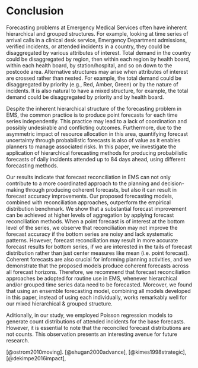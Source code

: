 # Conclusion {#sec-conclusion}

Forecasting problems at Emergency Medical Services often have inherent hierarchical and grouped structures. For example, looking at time series of arrival calls in a clinical desk service, Emergency Department admissions, verified incidents, or attended incidents in a country, they could be disaggregated by various attributes of interest. Total demand in the country could be disaggregated by region, then within each region by health board, within each health board, by station/hospital, and so on down to the postcode area. Alternative structures may arise when attributes of interest are crossed rather than nested. For example, the total demand could be disaggregated by priority (e.g., Red, Amber, Green) or by the nature of incidents. It is also natural to have a mixed structure, for example, the total demand could be disaggregated by priority and by health board.

Despite the inherent hierarchical structure of the forecasting problem in EMS, the common practice is to produce point forecasts for each time series independently. This practice may lead to a lack of coordination and possibly undesirable and conflicting outcomes. Furthermore, due to the asymmetric impact of resource allocation in this area, quantifying forecast uncertainty through probabilistic forecasts is also of value as it enables planners to manage associated risks. In this paper, we investigate the application of hierarchical forecasting methods for producing probabilistic forecasts of daily incidents attended up to 84 days ahead, using different forecasting methods.

Our results indicate that forecast reconciliation in EMS can not only contribute to a more coordinated approach to the planning and decision-making through producing coherent forecasts, but also it can result in forecast accuracy improvements. Our proposed forecasting models, combined with reconciliation approaches, outperform the empirical distribution benchmark. We show that a substantial forecast improvement can be achieved at higher levels of aggregation by applying forecast reconciliation methods. When a point forecast is of interest at the bottom level of the series, we observe that reconciliation may not improve the forecast accuracy if the bottom series are noisy and lack systematic patterns. However, forecast reconciliation may result in more accurate forecast results for bottom series, if we are interested in the tails of forecast distribution rather than just center measures like mean (i.e. point forecast). Coherent forecasts are also crucial for informing planning activities, and we demonstrate that the proposed models produce coherent forecasts across all forecast horizons. Therefore, we recommend that forecast reconciliation approaches be adopted for routine use in EMS, whenever hierarchical and/or grouped time series data need to be forecasted. Moreover, we found that using an ensemble forecasting model, combining all models developed in this paper, instead of using each individually, works remarkably well for our mixed hierarchical & grouped structure.


\textcolor{teal}{Our research establishes a strong basis for future investigations and practical implementation in EMS. Leveraging the hierarchical and grouped structure of demand time series, EMS can use this advanced forecasting framework to generate coherent point and probabilistic forecasts, making the most of all available data at every level of the hierarchy. We acknowledge that a forecast serves a greater purpose beyond its mere existence, ideally enabling the best utility in terms of efficient allocation of medical services, response time, and cost, all informed by the forecast. While we fully appreciate the importance of evaluating forecast quality based on its impact on decision-making processes, it is essential to address the data requirements and methodology involved in measuring this impact. For a comprehensive assessment of the forecasts' implications, access to additional data beyond ambulance demand, covering various decision types, capacity information, constraints in the decision system, and more, becomes necessary. This additional data would offer valuable insights into the specific decisions relying on the forecasts, resulting in a more accurate evaluation of their impact on medical services. Furthermore, measuring the actual impact of forecasts would necessitate an approach that goes beyond forecasting itself. This would involve developing and implementing simulation models capable of replicating decision-making processes based on the forecast inputs. These simulation models would then evaluate the quality of the final decisions, taking into consideration the utilities that are particularly significant in the context of EMS.}

\textcolor{teal}{Future research can build upon this study in several ways. In future investigations, we aim to explore this avenue by incorporating operational information, simulating decision processes, and assessing the decision impact of this framework on utilities that are significant to the EMS. Linking forecasts with its utilities (e.g. response time, allocation of medical services, resource utilization, cost, etc) can offer an opportunity to maximize benefits through a more holistic planning approach.} Aditionally, in our study, we employed Poisson regression models to generate count distributions of attended incidents for the base forecasts. However, it is essential to note that the reconciled forecast distributions are not counts. This observation presents an interesting avenue for future research. \textcolor{teal}{Also, the dataset used in this study only includes information on attended incidents, it would be valuable for future research to investigate the impact of failed responses on EMS forecasting, if data on these incidents becomes available. It is also important to note that our methodology for hierarchical time series forecasting can be applied to any time series data in EMS, including those that may include failed responses.}

\textcolor{teal}{Although our study primarily focuses on Emergency Medical Services, it is essential to emphasize that the framework we propose has broad applicability across various service industries} [@ostrom2010moving]. \textcolor{teal}{Our approach is particularly valuable in situations where time series data is structured hierarchically and/or grouped, a common characteristic found in many sectors. This occurs when data can be naturally organized into different levels of hierarchies or when dependencies and relationships exist among entities within the system. For instance, in the supply chains } [@shugan2000advance], \textcolor{teal}{demand forecasting at different levels of the distribution network, such as regional warehouses or retail stores, is vital for efficient inventory management and minimizing stockouts. Our framework allows the reconciliation of forecasts, ensuring consistency and alignment throughout the supply chain, leading to improved decision-making and operational efficiency. In the financial industry} [@kimes1998strategic], \textcolor{teal}{where investments span multiple asset classes, geographical regions, or customer segments, our framework can be applied to forecast portfolio performance, asset allocation, or customer demand. Similarly, in transportation, the framework supports forecasting transportation demand at various levels, optimizing route planning and resource allocation. Likewise, in the hospitality and tourism industry} [@dekimpe2016impact], \textcolor{teal}{it facilitates forecasting demand rates at state, regional, and department levels, enabling strategic pricing, capacity planning, and revenue management for hotels and other travel-related businesses. Additionally, in call centers, accurate call volume forecasting at different levels of the call center hierarchy or grouped structure is crucial for workforce management and resource allocation. Implementing our framework, call centers can generate accurate forecasts for different skill groups, shifts, and locations, ensuring efficient staffing and optimal service levels to meet customer demands.}

